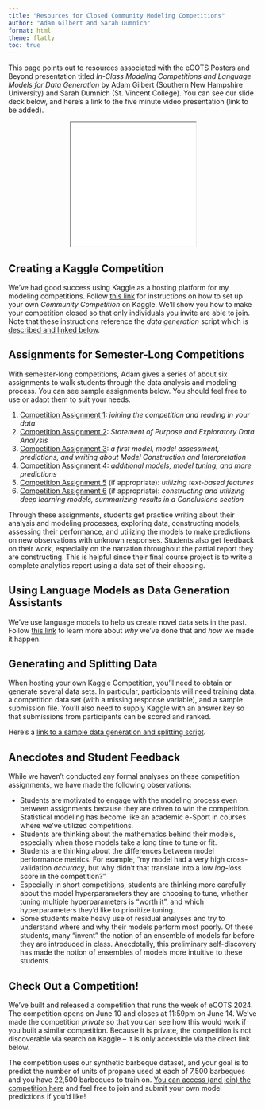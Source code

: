 ```yaml
---
title: "Resources for Closed Community Modeling Competitions"
author: "Adam Gilbert and Sarah Dumnich"
format: html
theme: flatly
toc: true
---
```


This page points out to resources associated with the eCOTS Posters and Beyond presentation titled *In-Class Modeling Competitions and Language Models for Data Generation* by Adam Gilbert (Southern New Hampshire University) and Sarah Dumnich (St. Vincent College). You can see our slide deck below, and here's a link to the five minute video presentation (link to be added).

<center>

<iframe class="slide-deck" src="eCOTS_SlideDeck.html" width="50%" height="250"></iframe>

</center>

## Creating a Kaggle Competition

We've had good success using Kaggle as a hosting platform for my modeling competitions. Follow [this link](https://agmath.github.io/eCOTSmodelingComps/HostingKaggleCompetitions.html){target="_blank"} for instructions on how to set up your own *Community Competition* on Kaggle. We'll show you how to make your competition closed so that only individuals you invite are able to join. Note that these instructions reference the *data generation* script which is [described and linked below](#data-gen).

## Assignments for Semester-Long Competitions

With semester-long competitions, Adam gives a series of about six assignments to walk students through the data analysis and modeling process. You can see sample assignments below. You should feel free to use or adapt them to suit your needs.

1. [Competition Assignment 1](https://agmath.github.io/ClassificationCourse/CA1.html){target="_blank"}: *joining the competition and reading in your data*
2. [Competition Assignment 2](https://agmath.github.io/ClassificationCourse/CA2.html){target="_blank"}: *Statement of Purpose and Exploratory Data Analysis*
3. [Competition Assignment 3](https://agmath.github.io/ClassificationCourse/CA3.html){target="_blank"}: *a first model, model assessment, predictions, and writing about Model Construction and Interpretation*
4. [Competition Assignment 4](https://agmath.github.io/ClassificationCourse/CA4.html){target="_blank"}: *additional models, model tuning, and more predictions*
5. [Competition Assignment 5](https://agmath.github.io/ClassificationCourse/CA5.html){target="_blank"} (if appropriate): *utilizing text-based features*
6. [Competition Assignment 6](https://agmath.github.io/ClassificationCourse/CA6.html){target="_blank"} (if appropriate): *constructing and utilizing deep learning models, summarizing results in a Conclusions section*

Through these assignments, students get practice writing about their analysis and modeling processes, exploring data, constructing models, assessing their performance, and utilizing the models to make predictions on new observations with unknown responses. Students also get feedback on their work, especially on the narration throughout the partial report they are constructing. This is helpful since their final course project is to write a complete analytics report using a data set of their choosing.

## Using Language Models as Data Generation Assistants

We've use language models to help us create novel data sets in the past. Follow [this link](https://agmath.github.io/eCOTSmodelingComps/LLM_DataGen.html){target="_blank"} to learn more about *why* we've done that and *how* we made it happen.

## Generating and Splitting Data{#data-gen}

When hosting your own Kaggle Competition, you'll need to obtain or generate several data sets. In particular, participants will need training data, a competition data set (with a missing response variable), and a sample submission file. You'll also need to supply Kaggle with an answer key so that submissions from participants can be scored and ranked.

Here's a [link to a sample data generation and splitting script](https://github.com/agmath/eCOTSmodelingComps/blob/main/BarbequeComp_DataGen.r){target="_blank"}.

## Anecdotes and Student Feedback

While we haven't conducted any formal analyses on these competition assignments, we have made the following observations:

+ Students are motivated to engage with the modeling process even between assignments because they are driven to win the competition. Statistical modeling has become like an academic e-Sport in courses where we've utilized competitions.
+ Students are thinking about the mathematics behind their models, especially when those models take a long time to tune or fit.
+ Students are thinking about the differences between model performance metrics. For example, "my model had a very high cross-validation *accuracy*, but why didn't that translate into a low *log-loss* score in the competition?"
+ Especially in short competitions, students are thinking more carefully about the model hyperparameters they are choosing to tune, whether tuning multiple hyperparameters is "worth it", and which hyperparameters they'd like to prioritize tuning.
+ Some students make heavy use of residual analyses and try to understand where and why their models perform most poorly. Of these students, many "invent" the notion of an ensemble of models far before they are introduced in class. Anecdotally, this preliminary self-discovery has made the notion of ensembles of models more intuitive to these students.

## Check Out a Competition!

We've built and released a competition that runs the week of eCOTS 2024. The competition opens on June 10 and closes at 11:59pm on June 14. We've made the competition *private* so that you can see how this would work if you built a similar competition. Because it is private, the competition is not discoverable via search on Kaggle -- it is only accessible via the direct link below.

The competition uses our synthetic barbeque dataset, and your goal is to predict the number of units of propane used at each of 7,500 barbeques and you have 22,500 barbeques to train on. [You can access (and join) the competition here](https://www.kaggle.com/t/c80bfae88f5e4b818743c61f065507ad) and feel free to join and submit your own model predictions if you'd like!
